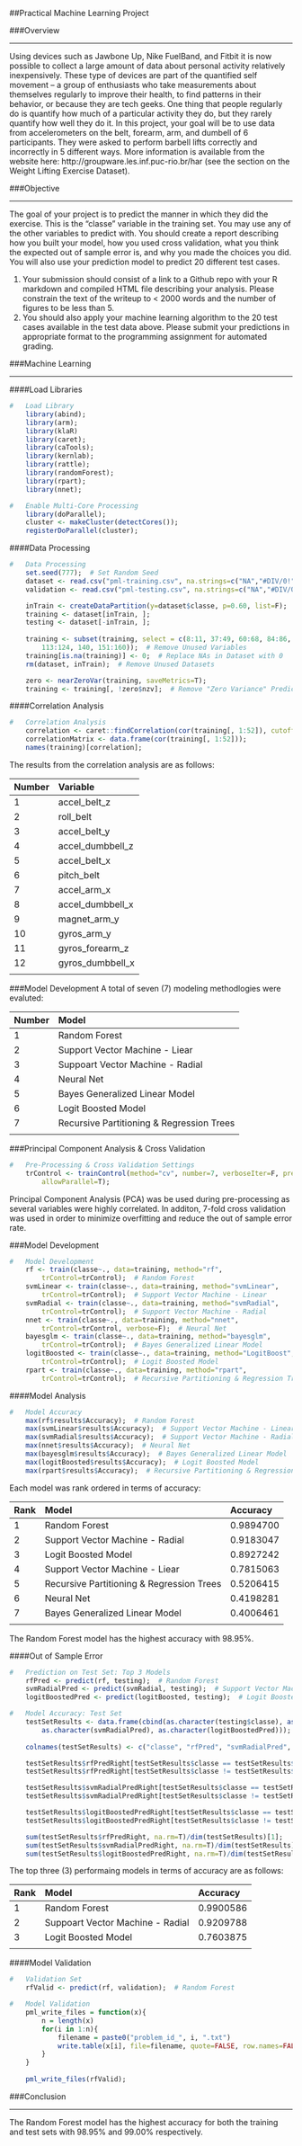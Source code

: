 ##Practical Machine Learning Project
  
###Overview
  
---
  
Using devices such as Jawbone Up, Nike FuelBand, and Fitbit it is now possible to collect a large amount of data about personal activity relatively inexpensively. These type of devices are part of the quantified self movement – a group of enthusiasts who take measurements about themselves regularly to improve their health, to find patterns in their behavior, or because they are tech geeks. One thing that people regularly do is quantify how much of a particular activity they do, but they rarely quantify how well they do it. In this project, your goal will be to use data from accelerometers on the belt, forearm, arm, and dumbell of 6 participants. They were asked to perform barbell lifts correctly and incorrectly in 5 different ways. More information is available from the website here: http://groupware.les.inf.puc-rio.br/har (see the section on the Weight Lifting Exercise Dataset).  
  
  
###Objective
  
---
  
The goal of your project is to predict the manner in which they did the exercise. This is the "classe" variable in the training set. You may use any of the other variables to predict with. You should create a report describing how you built your model, how you used cross validation, what you think the expected out of sample error is, and why you made the choices you did. You will also use your prediction model to predict 20 different test cases. 
  
1. Your submission should consist of a link to a Github repo with your R markdown and compiled HTML file describing your analysis. Please constrain the text of the writeup to < 2000 words and the number of figures to be less than 5.
2. You should also apply your machine learning algorithm to the 20 test cases available in the test data above. Please submit your predictions in appropriate format to the programming assignment for automated grading.  
  
  
###Machine Learning
  
---
  
####Load Libraries
```r
#   Load Library
    library(abind);
    library(arm);
    library(klaR)
    library(caret);
    library(caTools);
    library(kernlab);
    library(rattle);
    library(randomForest);
    library(rpart);
    library(nnet);

#   Enable Multi-Core Processing
    library(doParallel);
    cluster <- makeCluster(detectCores());
    registerDoParallel(cluster);
```
  
  
####Data Processing
```r
#   Data Processing
    set.seed(777);  # Set Random Seed
    dataset <- read.csv("pml-training.csv", na.strings=c("NA","#DIV/0!",""));
    validation <- read.csv("pml-testing.csv", na.strings=c("NA","#DIV/0!",""));

    inTrain <- createDataPartition(y=dataset$classe, p=0.60, list=F);
    training <- dataset[inTrain, ];
    testing <- dataset[-inTrain, ];
    
    training <- subset(training, select = c(8:11, 37:49, 60:68, 84:86, 102, 
        113:124, 140, 151:160));  # Remove Unused Variables
    training[is.na(training)] <- 0;  # Replace NAs in Dataset with 0
    rm(dataset, inTrain);  # Remove Unused Datasets

    zero <- nearZeroVar(training, saveMetrics=T);
    training <- training[, !zero$nzv];  # Remove "Zero Variance" Predictors
```
  
  
####Correlation Analysis
```r
#   Correlation Analysis
    correlation <- caret::findCorrelation(cor(training[, 1:52]), cutoff=0.80);
    correlationMatrix <- data.frame(cor(training[, 1:52]));
    names(training)[correlation];
```
  
The results from the correlation analysis are as follows:
  
| Number | Variable         |
|:-------|:-----------------|
| 1      | accel_belt_z     |
| 2      | roll_belt        |
| 3      | accel_belt_y     |
| 4      | accel_dumbbell_z |
| 5      | accel_belt_x     |
| 6      | pitch_belt       |
| 7      | accel_arm_x      |
| 8      | accel_dumbbell_x |
| 9      | magnet_arm_y     |
| 10     | gyros_arm_y      |
| 11     | gyros_forearm_z  |
| 12     | gyros_dumbbell_x |
|        |                  |

  
###Model Development
A total of seven (7) modeling methodlogies were evaluted:
  
| Number | Model                                     |
|:-------|:------------------------------------------|
| 1      | Random Forest                             |
| 2      | Support Vector Machine - Liear            |
| 3      | Suppoart Vector Machine - Radial          |
| 4      | Neural Net                                |
| 5      | Bayes Generalized Linear Model            |
| 6      | Logit Boosted Model                       |
| 7      | Recursive Partitioning & Regression Trees |
|        |                                           |

  
###Principal Component Analysis & Cross Validation
```r
#   Pre-Processing & Cross Validation Settings
    trControl <- trainControl(method="cv", number=7, verboseIter=F, preProcOptions="pca",
        allowParallel=T);
```
Principal Component Analysis (PCA) was be used during pre-processing as several variables were highly correlated.  In additon, 7-fold cross validation was used in order to minimize overfitting and reduce the out of sample error rate. 
  
  
###Model Development
```r
#   Model Development
    rf <- train(classe~., data=training, method="rf", 
        trControl=trControl);  # Random Forest
    svmLinear <- train(classe~., data=training, method="svmLinear", 
        trControl=trControl);  # Support Vector Machine - Linear
    svmRadial <- train(classe~., data=training, method="svmRadial", 
        trControl=trControl);  # Support Vector Machine - Radial
    nnet <- train(classe~., data=training, method="nnet", 
        trControl=trControl, verbose=F);  # Neural Net
    bayesglm <- train(classe~., data=training, method="bayesglm", 
        trControl=trControl);  # Bayes Generalized Linear Model
    logitBoosted <- train(classe~., data=training, method="LogitBoost", 
        trControl=trControl);  # Logit Boosted Model
    rpart <- train(classe~., data=training, method="rpart", 
        trControl=trControl);  # Recursive Partitioning & Regression Trees  
```

  
####Model Analysis
```r
#   Model Accuracy
    max(rf$results$Accuracy);  # Random Forest
    max(svmLinear$results$Accuracy);  # Support Vector Machine - Linear
    max(svmRadial$results$Accuracy);  # Support Vector Machine - Radial
    max(nnet$results$Accuracy);  # Neural Net
    max(bayesglm$results$Accuracy);  # Bayes Generalized Linear Model
    max(logitBoosted$results$Accuracy);  # Logit Boosted Model
    max(rpart$results$Accuracy);  # Recursive Partitioning & Regression Trees
```
  
Each model was rank ordered in terms of accuracy:
  
| Rank | Model                                     | Accuracy  |
|:-----|:------------------------------------------|:----------|
| 1    | Random Forest                             | 0.9894700 |
| 2    | Support Vector Machine - Radial           | 0.9183047 |
| 3    | Logit Boosted Model                       | 0.8927242 |
| 4    | Support Vector Machine - Liear            | 0.7815063 |
| 5    | Recursive Partitioning & Regression Trees | 0.5206415 |
| 6    | Neural Net                                | 0.4198281 |
| 7    | Bayes Generalized Linear Model            | 0.4006461 |
|      |                                           |           |

The Random Forest model has the highest accuracy with 98.95%.
  
####Out of Sample Error
```r
#   Prediction on Test Set: Top 3 Models
    rfPred <- predict(rf, testing);  # Random Forest
    svmRadialPred <- predict(svmRadial, testing);  # Support Vector Machine - Radial
    logitBoostedPred <- predict(logitBoosted, testing);  # Logit Boosted Model

#   Model Accuracy: Test Set
    testSetResults <- data.frame(cbind(as.character(testing$classe), as.character(rfPred),     
        as.character(svmRadialPred), as.character(logitBoostedPred)));
    
    colnames(testSetResults) <- c("classe", "rfPred", "svmRadialPred", "logitBoostedPred");

    testSetResults$rfPredRight[testSetResults$classe == testSetResults$rfPred] <- 1;
    testSetResults$rfPredRight[testSetResults$classe != testSetResults$rfPred] <- 0;

    testSetResults$svmRadialPredRight[testSetResults$classe == testSetResults$svmRadialPred] <- 1;
    testSetResults$svmRadialPredRight[testSetResults$classe != testSetResults$svmRadialPred] <- 0;

    testSetResults$logitBoostedPredRight[testSetResults$classe == testSetResults$logitBoostedPred] <- 1;
    testSetResults$logitBoostedPredRight[testSetResults$classe != testSetResults$logitBoostedPred] <- 0;

    sum(testSetResults$rfPredRight, na.rm=T)/dim(testSetResults)[1];
    sum(testSetResults$svmRadialPredRight, na.rm=T)/dim(testSetResults)[1];
    sum(testSetResults$logitBoostedPredRight, na.rm=T)/dim(testSetResults)[1];
```
  
The top three (3) performaing models in terms of accuracy are as follows:
  
| Rank | Model                                     | Accuracy  |
|:-----|:------------------------------------------|:----------|
| 1    | Random Forest                             | 0.9900586 |
| 2    | Suppoart Vector Machine - Radial          | 0.9209788 |
| 3    | Logit Boosted Model                       | 0.7603875 |
|      |                                           |           |

  
####Model Validation
```r
#   Validation Set
    rfValid <- predict(rf, validation);  # Random Forest

#   Model Validation
    pml_write_files = function(x){
        n = length(x)
        for(i in 1:n){
            filename = paste0("problem_id_", i, ".txt")
            write.table(x[i], file=filename, quote=FALSE, row.names=FALSE, col.names=FALSE)
        }
    }
    
    pml_write_files(rfValid);
```
  
  
###Conclusion
  
---
  
The Random Forest model has the highest accuracy for both the training and test sets with 98.95% and 99.00% respectively.
